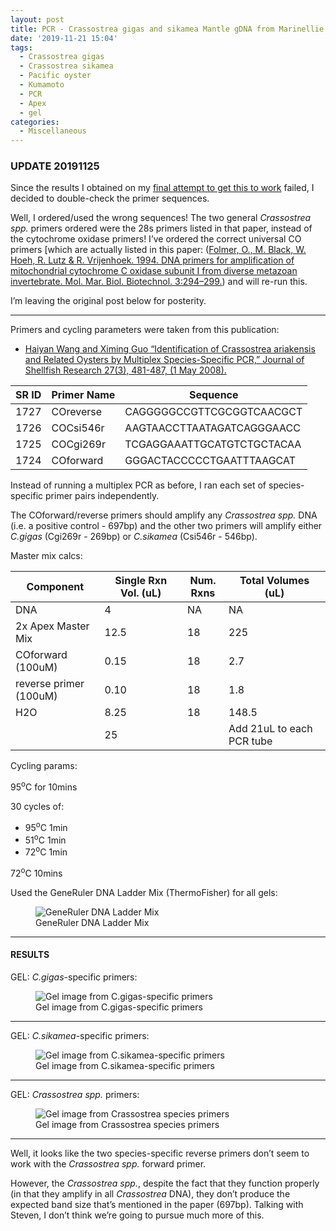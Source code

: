 ```yaml
---
layout: post
title: PCR - Crassostrea gigas and sikamea Mantle gDNA from Marinellie Shellfish Company - No Multiplex
date: '2019-11-21 15:04'
tags:
  - Crassostrea gigas
  - Crassostrea sikamea
  - Pacific oyster
  - Kumamoto
  - PCR
  - Apex
  - gel
categories:
  - Miscellaneous
---
```


### UPDATE 20191125

Since the results I obtained on my [final attempt to get this to work](https://robertslab.github.io/sams-notebook/2019/11/21/PCR-Crassostrea-gigas-and-sikamea-Mantle-gDNA-from-Marinellie-Shellfish-Company-No-Multiplex.html) failed, I decided to double-check the primer sequences.

Well, I ordered/used the wrong sequences! The two general _Crassostrea spp._ primers ordered were the 28s primers listed in that paper, instead of the cytochrome oxidase primers! I've ordered the correct universal CO primers [which are actually listed in this paper: ([Folmer, O., M. Black, W. Hoeh, R. Lutz & R. Vrijenhoek. 1994. DNA
primers for amplification of mitochondrial cytochrome C oxidase
subunit I from diverse metazoan invertebrate. Mol. Mar. Biol.
Biotechnol. 3:294–299.](https://www.researchgate.net/publication/15316743_DNA_primers_for_amplification_of_mitochondrial_Cytochrome_C_oxidase_subunit_I_from_diverse_metazoan_invertebrates)) and will re-run this.

I'm leaving the original post below for posterity.

---

Primers and cycling parameters were taken from this publication:

- [Haiyan Wang and Ximing Guo "Identification of Crassostrea ariakensis and Related Oysters by Multiplex Species-Specific PCR," Journal of Shellfish Research 27(3), 481-487, (1 May 2008).](https://www.researchgate.net/profile/Ximing_Guo/publication/259643859_Identification_of_Crassostrea_ariakensis_and_related_oysters_by_multiplex_species-specific_PCR/links/55c79eb708aeb9756746e35e/Identification-of-Crassostrea-ariakensis-and-related-oysters-by-multiplex-species-specific-PCR.pdf)

| SR ID | Primer Name | Sequence                   |
|-------|-------------|----------------------------|
| 1727  | COreverse   | CAGGGGGCCGTTCGCGGTCAACGCT  |
| 1726  | COCsi546r   | AAGTAACCTTAATAGATCAGGGAACC |
| 1725  | COCgi269r   | TCGAGGAAATTGCATGTCTGCTACAA |
| 1724  | COforward   | GGGACTACCCCCTGAATTTAAGCAT  |

Instead of running a multiplex PCR as before, I ran each set of species-specific primer pairs independently.

The COforward/reverse primers should amplify any _Crassostrea spp._ DNA (i.e. a positive control - 697bp) and the other two primers will amplify either _C.gigas_ (Cgi269r - 269bp) or _C.sikamea_ (Csi546r - 546bp).

Master mix calcs:

| Component              | Single Rxn Vol. (uL) | Num. Rxns | Total Volumes (uL)        |
|------------------------|----------------------|-----------|---------------------------|
| DNA                    | 4                    | NA        | NA                        |
| 2x Apex Master Mix | 12.5                 | 18        | 225                       |
| COforward (100uM)              | 0.15                 | 18        | 2.7                       |
| reverse primer (100uM)           | 0.10                 | 18        | 1.8                       |
| H2O                    | 8.25                    | 18        | 148.5                       |
|                        | 25                   |           | Add 21uL to each PCR tube |


Cycling params:

95<sup>o</sup>C for 10mins

30 cycles of:

- 95<sup>o</sup>C 1min
- 51<sup>o</sup>C 1min
- 72<sup>o</sup>C 1min

72<sup>o</sup>C 10mins


Used the GeneRuler DNA Ladder Mix (ThermoFisher) for all gels:

![GeneRuler DNA Ladder Mix](https://github.com/RobertsLab/resources/blob/master/protocols/Commercial_Protocols/ThermoFisher_OgeneRuler_DNA_Ladder_Mix_F100439.jpg?raw=true)

---

#### RESULTS

GEL: _C.gigas_-specific primers:

![Gel image from C.gigas-specific primers](https://github.com/RobertsLab/sams-notebook/blob/master/images/20191121_gel_Cgigas_primers.jpg?raw=true)

---

GEL: _C.sikamea_-specific primers:

![Gel image from C.sikamea-specific primers](https://github.com/RobertsLab/sams-notebook/blob/master/images/20191121_gel_Csikamea_primers.jpg?raw=true)

---

GEL: _Crassostrea spp._ primers:

![Gel image from Crassostrea species primers](https://github.com/RobertsLab/sams-notebook/blob/master/images/20191121_gel_Crassostrea.sp_primers.jpg?raw=true)

---

Well, it looks like the two species-specific reverse primers don't seem to work with the _Crassostrea spp._ forward primer.

However, the _Crassostrea spp._, despite the fact that they function properly (in that they amplify in all _Crassostrea_ DNA), they don't produce the expected band size that's mentioned in the paper (697bp). Talking with Steven, I don't think we're going to pursue much more of this.
